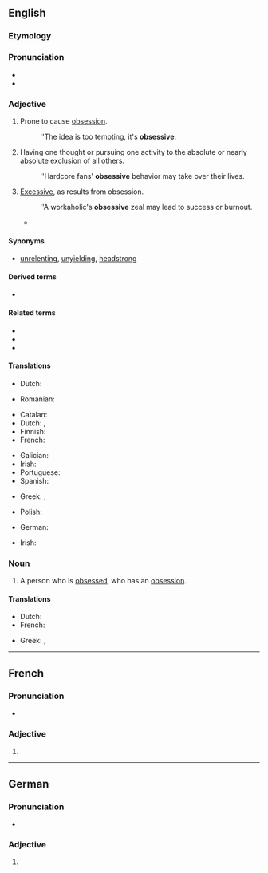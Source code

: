 ==English==

===Etymology===
{{suffix|en|obsess|ive}}

===Pronunciation===
* {{IPA|en|/əbˈsɛsɪv/}}
* {{rhymes|en|ɛsɪv}}

===Adjective===
{{en-adj}}

# Prone to cause [[obsession]].
#: ''The idea is too tempting, it's '''obsessive'''.
# Having one thought or pursuing one activity to the absolute or nearly absolute exclusion of all others.
#: ''Hardcore fans' '''obsessive''' behavior may take over their lives.
# [[excessive|Excessive]], as results from obsession.
#: ''A workaholic's '''obsessive''' zeal may lead to success or burnout.
#* {{quote-journal|en|author=Oliver Brown|title=Oscar Pistorius jailed for five years – sport afforded no protection against his tragic fallibilities: Bladerunner's punishment for killing Reeva Steenkamp is but a frippery when set against the burden that her bereft parents, June and Barry, must carry &#91;print version: No room for sentimentality in this tragedy, 13 September 2014, p.&nbsp;S22&#93;|url=http://www.telegraph.co.uk/news/worldnews/oscar-pistorius/11089621/Oscar-Pistorius-jailed-for-five-years-sport-afforded-no-protection-against-his-tragic-fallibilities.html|work={{w|The Daily Telegraph}} (Sport)|date=21 October 2014|passage=Yes, there were instances of grandstanding and '''obsessive''' behaviour, but many were concealed at the time to help protect an aggressively peddled narrative of [[w:Oscar Pistorius|[Oscar] Pistorius]] the paragon, the emblem, the trailblazer.}}

====Synonyms====
* {{sense|having one thought or pursuing one activity}} [[unrelenting]], [[unyielding]], [[headstrong]]

====Derived terms====
* {{l|en|obsessively}}

====Related terms====
* {{l|en|obsess}}
* {{l|en|obsession}}
* {{l|en|obsessional}}

====Translations====
{{trans-top|prone to cause obsession}}
* Dutch: {{t+|nl|obsederend}}
{{trans-mid}}
* Romanian: {{t+|ro|obsedant}}
{{trans-bottom}}

{{trans-top|having one thought or pursuing one activity to the absolute or nearly absolute exclusion of all others}}
* Catalan: {{t|ca|obsessiu}}
* Dutch: {{t+|nl|obsessief}}, {{t+|nl|dwangmatig}}
* Finnish: {{t+|fi|pakkomielteinen}}
* French: {{t+|fr|obsessif}}
{{trans-mid}}
* Galician: {{t|gl|obsesivo|m}}
* Irish: {{t|ga|dúghafach}}
* Portuguese: {{t+|pt|obsessivo}}
* Spanish: {{t+|es|obsesivo}}
{{trans-bottom}}

{{trans-top|excessive}}
* Greek: {{t+|el|ιδεοληπτικός}}, {{t+|el|ψυχαναγκαστικός}}
{{trans-mid}}
* Polish: {{t+|pl|obsesyjny}}
{{trans-bottom}}

{{checktrans-top}}
* German: {{t+check|de|besessen}}
{{trans-mid}}
* Irish: {{t-check|ga|dúghafach}}
{{trans-bottom}}

===Noun===
{{en-noun}}

# A person who is [[obsess]]ed, who has an [[obsession]].

====Translations====
{{trans-top|person who is obsessed}}
* Dutch: {{t+|nl|geobsedeerde|m}}
* French: {{t+|fr|obsédé|m}}
{{trans-mid}}
* Greek: {{t+|el|ιδεοληπτικός}}, {{t+|el|ψυχαναγκαστικός}}
{{trans-bottom}}

----

==French==

===Pronunciation===
* {{fr-IPA}}

===Adjective===
{{head|fr|adjective form}}

# {{inflection of|fr|obsessif||f|s}}

----

==German==

===Pronunciation===
* {{audio|de|De-obsessive.ogg|Audio}}

===Adjective===
{{head|de|adjective form}}

# {{inflection of|de|obsessiv||str//mix|nom//acc|f|s|;|str|nom//acc|p|;|wk|nom|all-gender|s|;|wk|acc|f//n|s}}